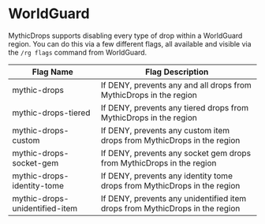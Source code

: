 # WorldGuard

MythicDrops supports disabling every type of drop within a WorldGuard region. You can do this via a few different flags,
all available and visible via the `/rg flags` command from WorldGuard.

| Flag Name                      | Flag Description                                                             |
| ------------------------------ | ---------------------------------------------------------------------------- |
| mythic-drops                   | If DENY, prevents any and all drops from MythicDrops in the region           |
| mythic-drops-tiered            | If DENY, prevents any tiered drops from MythicDrops in the region            |
| mythic-drops-custom            | If DENY, prevents any custom item drops from MythicDrops in the region       |
| mythic-drops-socket-gem        | If DENY, prevents any socket gem drops from MythicDrops in the region        |
| mythic-drops-identity-tome     | If DENY, prevents any identity tome drops from MythicDrops in the region     |
| mythic-drops-unidentified-item | If DENY, prevents any unidentified item drops from MythicDrops in the region |
